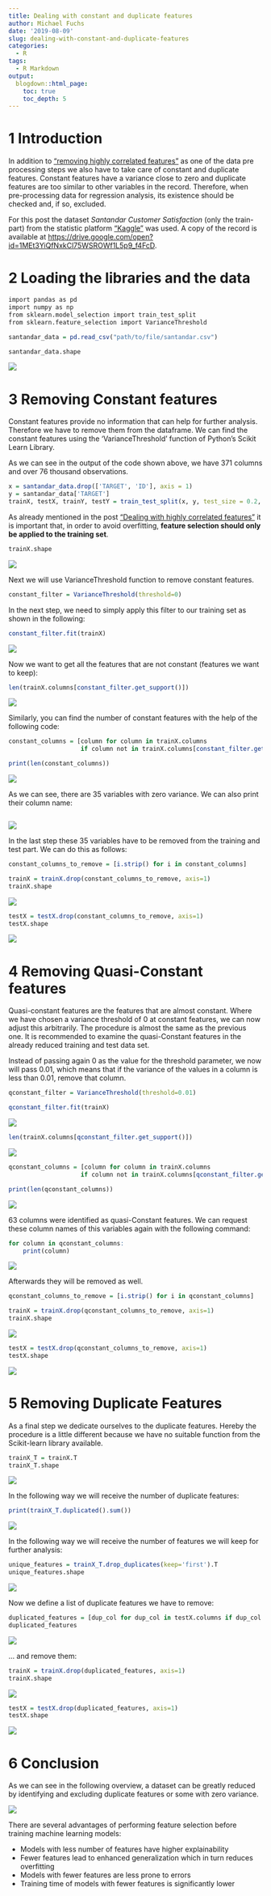 ```yaml
---
title: Dealing with constant and duplicate features
author: Michael Fuchs
date: '2019-08-09'
slug: dealing-with-constant-and-duplicate-features
categories:
  - R
tags:
  - R Markdown
output:
  blogdown::html_page:
    toc: true
    toc_depth: 5
---
```


 
# 1 Introduction

In addition to ["removing highly correlated features"](https://michael-fuchs-python.netlify.com/2019/07/28/dealing-with-highly-correlated-features/) as one of the data pre processing steps we also have to take care of constant and duplicate features. Constant features have a variance close to zero and duplicate features are too similar to other variables in the record. Therefore, when pre-processing data for regression analysis, its existence should be checked and, if so, excluded.


For this post the dataset *Santandar Customer Satisfaction* (only the train-part) from the statistic platform ["Kaggle"](https://www.kaggle.com/c/santander-customer-satisfaction/data) was used. A copy of the record is available at <https://drive.google.com/open?id=1MEt3YiQfNxkCl75WSROWf1L5p9_f4FcD>.


# 2 Loading the libraries and the data



```r
import pandas as pd
import numpy as np
from sklearn.model_selection import train_test_split
from sklearn.feature_selection import VarianceThreshold
```


```r
santandar_data = pd.read_csv("path/to/file/santandar.csv")
```


```r
santandar_data.shape
```

![](/post/2019-08-09-dealing-with-constant-and-duplicate-features_files/p16p1.png)


# 3 Removing Constant features

Constant features provide no information that can help for further analysis. Therefore we have to remove them from the dataframe. We can find the constant features using the 'VarianceThreshold' function of Python's Scikit Learn Library. 

As we can see in the output of the code shown above, we have 371 columns and over 76 thousand observations.


```r
x = santandar_data.drop(['TARGET', 'ID'], axis = 1)
y = santandar_data['TARGET']
trainX, testX, trainY, testY = train_test_split(x, y, test_size = 0.2, random_state=45)
```


As already mentioned in the post ["Dealing with highly correlated features"](https://michael-fuchs-python.netlify.com/2019/07/28/dealing-with-highly-correlated-features/) it is important that, in order to avoid overfitting, **feature selection should only be applied to the training set**.


```r
trainX.shape
```

![](/post/2019-08-09-dealing-with-constant-and-duplicate-features_files/p16p2.png)


Next we will use VarianceThreshold function to remove constant features.

```r
constant_filter = VarianceThreshold(threshold=0)
```

In the next step, we need to simply apply this filter to our training set as shown in the following:

```r
constant_filter.fit(trainX)
```

![](/post/2019-08-09-dealing-with-constant-and-duplicate-features_files/p16p3.png)


Now we want to get all the features that are not constant (features we want to keep):

```r
len(trainX.columns[constant_filter.get_support()])
```

![](/post/2019-08-09-dealing-with-constant-and-duplicate-features_files/p16p4.png)


Similarly, you can find the number of constant features with the help of the following code:


```r
constant_columns = [column for column in trainX.columns
                    if column not in trainX.columns[constant_filter.get_support()]]

print(len(constant_columns))
```

![](/post/2019-08-09-dealing-with-constant-and-duplicate-features_files/p16p5.png)



As we can see, there are 35 variables with zero variance.
We can also print their column name:

```r

```

![](/post/2019-08-09-dealing-with-constant-and-duplicate-features_files/p16p6.png)


In the last step these 35 variables have to be removed from the training and test part.
We can do this as follows:


```r
constant_columns_to_remove = [i.strip() for i in constant_columns]
```


```r
trainX = trainX.drop(constant_columns_to_remove, axis=1)
trainX.shape
```

![](/post/2019-08-09-dealing-with-constant-and-duplicate-features_files/p16p7.png)



```r
testX = testX.drop(constant_columns_to_remove, axis=1)
testX.shape
```

![](/post/2019-08-09-dealing-with-constant-and-duplicate-features_files/p16p8.png)



# 4 Removing Quasi-Constant features


Quasi-constant features are the features that are almost constant. Where we have chosen a variance threshold of 0 at constant features, we can now adjust this arbitrarily. The procedure is almost the same as the previous one. It is recommended to examine the quasi-Constant features in the already reduced training and test data set.



Instead of passing again 0 as the value for the threshold parameter, we now will pass 0.01, which means that if the variance of the values in a column is less than 0.01, remove that column.



```r
qconstant_filter = VarianceThreshold(threshold=0.01)
```


```r
qconstant_filter.fit(trainX)
```

![](/post/2019-08-09-dealing-with-constant-and-duplicate-features_files/p16p9.png)



```r
len(trainX.columns[qconstant_filter.get_support()])
```

![](/post/2019-08-09-dealing-with-constant-and-duplicate-features_files/p16p10.png)



```r
qconstant_columns = [column for column in trainX.columns
                    if column not in trainX.columns[qconstant_filter.get_support()]]

print(len(qconstant_columns))
```

![](/post/2019-08-09-dealing-with-constant-and-duplicate-features_files/p16p11.png)


63 columns were identified as quasi-Constant features. We can request these column names of this variables again with the following command:


```r
for column in qconstant_columns:
    print(column)
```

![](/post/2019-08-09-dealing-with-constant-and-duplicate-features_files/p16p12.png)


Afterwards they will be removed as well.

```r
qconstant_columns_to_remove = [i.strip() for i in qconstant_columns]
```


```r
trainX = trainX.drop(qconstant_columns_to_remove, axis=1)
trainX.shape
```

![](/post/2019-08-09-dealing-with-constant-and-duplicate-features_files/p16p13.png)


```r
testX = testX.drop(qconstant_columns_to_remove, axis=1)
testX.shape
```

![](/post/2019-08-09-dealing-with-constant-and-duplicate-features_files/p16p14.png)




# 5 Removing Duplicate Features

As a final step we dedicate ourselves to the duplicate features.
Hereby the procedure is a little different because we have no suitable function from the Scikit-learn library available.



```r
trainX_T = trainX.T
trainX_T.shape
```

![](/post/2019-08-09-dealing-with-constant-and-duplicate-features_files/p16p15.png)




In the following way we will receive the number of duplicate features:

```r
print(trainX_T.duplicated().sum())
```

![](/post/2019-08-09-dealing-with-constant-and-duplicate-features_files/p16p16.png)


In the following way we will receive the number of features we will keep for further analysis:

```r
unique_features = trainX_T.drop_duplicates(keep='first').T
unique_features.shape
```

![](/post/2019-08-09-dealing-with-constant-and-duplicate-features_files/p16p17.png)


Now we define a list of duplicate features we have to remove:

```r
duplicated_features = [dup_col for dup_col in testX.columns if dup_col not in unique_features.columns]
duplicated_features
```

![](/post/2019-08-09-dealing-with-constant-and-duplicate-features_files/p16p18.png)


... and remove them:

```r
trainX = trainX.drop(duplicated_features, axis=1)
trainX.shape
```

![](/post/2019-08-09-dealing-with-constant-and-duplicate-features_files/p16p19.png)




```r
testX = testX.drop(duplicated_features, axis=1)
testX.shape
```

![](/post/2019-08-09-dealing-with-constant-and-duplicate-features_files/p16p20.png)



# 6 Conclusion

As we can see in the following overview, a dataset can be greatly reduced by identifying and excluding duplicate features or some with zero variance. 

![](/post/2019-08-09-dealing-with-constant-and-duplicate-features_files/p16p21.png)



There are several advantages of performing feature selection before training machine learning models:

+ Models with less number of features have higher explainability
+ Fewer features lead to enhanced generalization which in turn reduces overfitting
+ Models with fewer features are less prone to errors
+ Training time of models with fewer features is significantly lower



